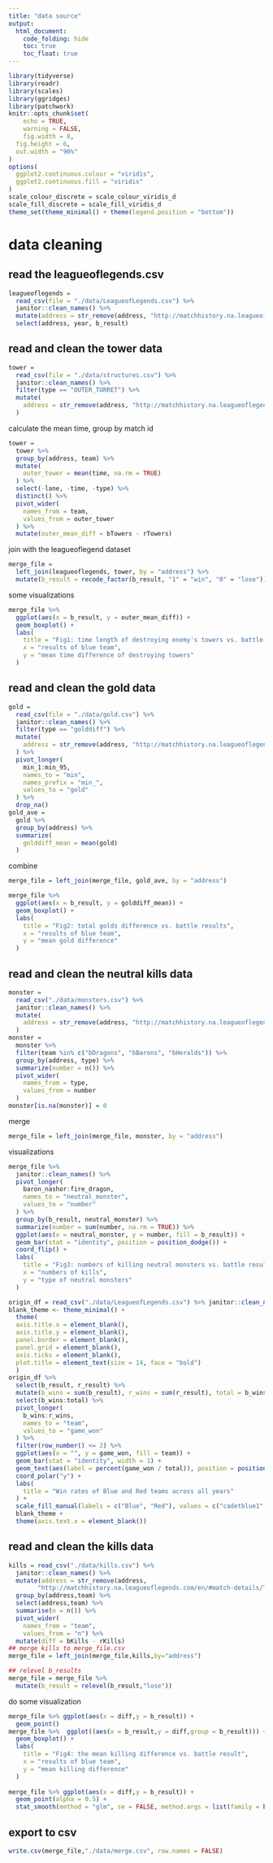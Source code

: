 ```yaml
---
title: "data source"
output: 
  html_document:
    code_folding: hide
    toc: true
    toc_float: true
---
```


```r
library(tidyverse)
library(readr)
library(scales)
library(ggridges)
library(patchwork)
knitr::opts_chunk$set(
	echo = TRUE,
	warning = FALSE,
	fig.width = 8, 
  fig.height = 6,
  out.width = "90%"
)
options(
  ggplot2.continuous.colour = "viridis",
  ggplot2.continuous.fill = "viridis"
)
scale_colour_discrete = scale_colour_viridis_d
scale_fill_discrete = scale_fill_viridis_d
theme_set(theme_minimal() + theme(legend.position = "bottom"))
```

# data cleaning

## read the leagueoflegends.csv

```r
leagueoflegends = 
  read_csv(file = "./data/LeagueofLegends.csv") %>% 
  janitor::clean_names() %>% 
  mutate(address = str_remove(address, "http://matchhistory.na.leagueoflegends.com/en/#match-details/TRLH1/")) %>% 
  select(address, year, b_result)
```


## read and clean the tower data

```r
tower = 
  read_csv(file = "./data/structures.csv") %>% 
  janitor::clean_names() %>% 
  filter(type == "OUTER_TURRET") %>% 
  mutate(
    address = str_remove(address, "http://matchhistory.na.leagueoflegends.com/en/#match-details/TRLH1/")
  )
```

calculate the mean time, group by match id

```r
tower = 
  tower %>% 
  group_by(address, team) %>% 
  mutate(
    outer_tower = mean(time, na.rm = TRUE)
  ) %>% 
  select(-lane, -time, -type) %>%
  distinct() %>% 
  pivot_wider(
    names_from = team,
    values_from = outer_tower
  ) %>% 
  mutate(outer_mean_diff = bTowers - rTowers)
```

join with the leagueoflegend dataset

```r
merge_file = 
  left_join(leagueoflegends, tower, by = "address") %>% 
  mutate(b_result = recode_factor(b_result, "1" = "win", "0" = "lose"))
```

some visualizations

```r
merge_file %>% 
  ggplot(aes(x = b_result, y = outer_mean_diff)) + 
  geom_boxplot() +
  labs(
    title = "Fig1: time length of destroying enemy's towers vs. battle reuslts", 
    x = "results of blue team",
    y = "mean time difference of destroying towers"
  )
```


## read and clean the gold data

```r
gold = 
  read_csv(file = "./data/gold.csv") %>% 
  janitor::clean_names() %>% 
  filter(type == "golddiff") %>% 
  mutate(
    address = str_remove(address, "http://matchhistory.na.leagueoflegends.com/en/#match-details/TRLH1/")
  ) %>% 
  pivot_longer(
    min_1:min_95,
    names_to = "min", 
    names_prefix = "min_",
    values_to = "gold"
  ) %>% 
  drop_na()
gold_ave =
  gold %>% 
  group_by(address) %>% 
  summarize(
    golddiff_mean = mean(gold)
  )
```

combine

```r
merge_file = left_join(merge_file, gold_ave, by = "address")
```

```r
merge_file %>% 
  ggplot(aes(x = b_result, y = golddiff_mean)) + 
  geom_boxplot() +
  labs(
    title = "Fig2: total golds difference vs. battle results",
    x = "results of blue team", 
    y = "mean gold difference"
  )
```


## read and clean the neutral kills data

```r
monster = 
  read_csv("./data/monsters.csv") %>% 
  janitor::clean_names() %>% 
  mutate(
    address = str_remove(address, "http://matchhistory.na.leagueoflegends.com/en/#match-details/TRLH1/")
  )
monster = 
  monster %>% 
  filter(team %in% c("bDragons", "bBarons", "bHeralds")) %>% 
  group_by(address, type) %>% 
  summarize(number = n()) %>% 
  pivot_wider(
    names_from = type,
    values_from = number
  ) 
monster[is.na(monster)] = 0
```

merge

```r
merge_file = left_join(merge_file, monster, by = "address")
```

visualizations

```r
merge_file %>% 
  janitor::clean_names() %>% 
  pivot_longer(
    baron_nashor:fire_dragon,
    names_to = "neutral_monster",
    values_to = "number"
  ) %>% 
  group_by(b_result, neutral_monster) %>% 
  summarize(number = sum(number, na.rm = TRUE)) %>% 
  ggplot(aes(x = neutral_monster, y = number, fill = b_result)) + 
  geom_bar(stat = "identity", position = position_dodge()) + 
  coord_flip() + 
  labs(
    title = "Fig3: numbers of killing neutral monsters vs. battle results",
    x = "numbers of kills",
    y = "type of neutral monsters"
  )
```

```r
origin_df = read_csv("./data/LeagueofLegends.csv") %>% janitor::clean_names()
blank_theme <- theme_minimal() +
  theme(
  axis.title.x = element_blank(),
  axis.title.y = element_blank(),
  panel.border = element_blank(),
  panel.grid = element_blank(),
  axis.ticks = element_blank(),
  plot.title = element_text(size = 14, face = "bold")
  )
origin_df %>% 
  select(b_result, r_result) %>% 
  mutate(b_wins = sum(b_result), r_wins = sum(r_result), total = b_wins + r_wins) %>% 
  select(b_wins:total) %>%
  pivot_longer(
    b_wins:r_wins,
    names_to = "team",
    values_to = "game_won"
  ) %>% 
  filter(row_number() <= 2) %>% 
  ggplot(aes(x = "", y = game_won, fill = team)) +
  geom_bar(stat = "identity", width = 1) +
  geom_text(aes(label = percent(game_won / total)), position = position_stack(vjust = 0.5)) +
  coord_polar("y") +
  labs(  
    title = "Win rates of Blue and Red teams across all years"
  ) +
  scale_fill_manual(labels = c("Blue", "Red"), values = c("cadetblue1", "coral1")) + 
  blank_theme +
  theme(axis.text.x = element_blank())
```


## read and clean the kills data

```r
kills = read_csv("./data/kills.csv") %>% 
  janitor::clean_names() %>% 
  mutate(address = str_remove(address,
        "http://matchhistory.na.leagueoflegends.com/en/#match-details/TRLH1/")) %>%         
  group_by(address,team) %>%
  select(address,team) %>% 
  summarise(n = n()) %>% 
  pivot_wider(
    names_from = "team",
    values_from = "n") %>%
  mutate(diff = bKills - rKills)
## merge kills to merge_file.csv
merge_file = left_join(merge_file,kills,by="address")

## relevel b_results
merge_file = merge_file %>% 
  mutate(b_result = relevel(b_result,"lose"))
```

do some visualization

```r
merge_file %>% ggplot(aes(x = diff,y = b_result)) + 
  geom_point()
merge_file %>%  ggplot((aes(x = b_result,y = diff,group = b_result))) +
  geom_boxplot() +
  labs(
    title = "Fig4: the mean killing difference vs. battle result",
    x = "results of blue team",
    y = "mean killing difference"
  )
  
merge_file %>% ggplot(aes(x = diff,y = b_result)) + 
  geom_point(alpha = 0.5) +
  stat_smooth(method = "glm", se = FALSE, method.args = list(family = binomial))
```

## export to csv

```r
write.csv(merge_file,"./data/merge.csv", row.names = FALSE)
```